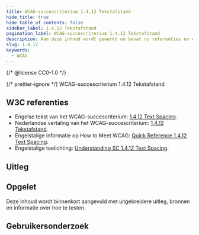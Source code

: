 ```yaml
---
title: WCAG-succescriterium 1.4.12 Tekstafstand
hide_title: true
hide_table_of_contents: false
sidebar_label: 1.4.12 Tekstafstand
pagination_label: WCAG-succescriterium 1.4.12 Tekstafstand
description: Aan deze inhoud wordt gewerkt en bevat nu referenties en een korte samenvatting.
slug: 1.4.12
keywords:
  - WCAG
---
```


{/* @license CC0-1.0 */}


{/* prettier-ignore */}
<WcagHeadingGroup level={1} conformanceLevel="Niveau AA">WCAG-succescriterium 1.4.12 Tekstafstand</WcagHeadingGroup>

## W3C referenties

- Engelse tekst van het WCAG-succescriterium: [<span lang="en">1.4.12 Text Spacing</span>](https://www.w3.org/TR/WCAG22/#text-spacing).
- Nederlandse vertaling van het WCAG-succescriterium: [1.4.12 Tekstafstand](https://www.w3.org/Translations/WCAG22-nl/#tekstafstand).
- Engelstalige informatie op <span lang="en">How to Meet WCAG</span>: [<span lang="en">Quick Reference 1.4.12 Text Spacing</span>](https://www.w3.org/WAI/WCAG22/quickref/#text-spacing).
- Engelstalige toelichting: [<span lang="en">Understanding SC 1.4.12 Text Spacing</span>](https://www.w3.org/WAI/WCAG22/Understanding/text-spacing.html).

## Uitleg

<Summary />

## Opgelet

Deze inhoud wordt binnenkort aangevuld met uitgebreidere uitleg, bronnen en informatie over hoe te testen.

## Gebruikersonderzoek

<CTAGebruikersonderzoek />

<WCAGFooterInfo />
